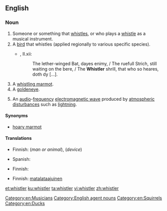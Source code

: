 ==English==

===Noun===
{{wikipedia}}
{{en-noun}}

# Someone or something that [[whistle]]s, or who plays a [[whistle]] as a musical instrument.
# A [[bird]] that whistles (applied regionally to various specific species).
#* {{RQ:Spenser Faerie Queene}}, II.xii:
#*: The lether-winged Bat, dayes enimy, / The ruefull Strich, still waiting on the bere, / The '''Whistler''' shrill, that who so heares, doth dy [...].
# A [[whistling marmot]].
# A [[goldeneye]].
# {{context|physics|lang=en}} An [[audio]]-[[frequency]] [[electromagnetic wave]] produced by [[atmospheric]] [[disturbance]]s such as [[lightning]].
[[Category:en:Musicians]]

====Synonyms====
* {{sense|whistling marmot}} [[hoary marmot]]

====Translations====
{{trans-top|someone or something that whistles}}
* Finnish: {{t|fi|viheltäjä}} (''man or animal''), {{t|fi|vihellin}} (''device'')
{{trans-mid}}
* Spanish: {{t|es|silbador|m}}
{{trans-bottom}}

{{trans-see|whistling marmot|hoary marmot}}

{{trans-top|goldeneye}}
* Finnish: {{t+|fi|telkkä}}
{{trans-mid}}
{{trans-bottom}}

{{trans-top|physics: audio-frequency electromagnetic wave}}
* Finnish: [[matalataajuinen]] {{t+|fi|radioaalto}}
{{trans-mid}}
{{trans-bottom}}

[[Category:English agent nouns]]
[[Category:en:Squirrels]]
[[Category:en:Ducks]]

[[et:whistler]]
[[ku:whistler]]
[[ta:whistler]]
[[vi:whistler]]
[[zh:whistler]]